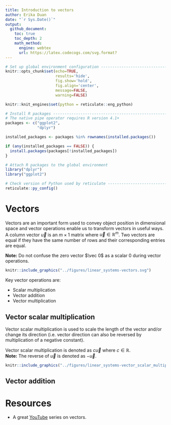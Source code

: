 ```yaml
---
title: Introduction to vectors     
author: Erika Duan
date: "`r Sys.Date()`"
output:
  github_document:
    toc: true
    toc_depth: 2
    math_method:
      engine: webtex
      url: https://latex.codecogs.com/svg.format?
---
```


```r
# Set up global environment configuration --------------------------------------
knitr::opts_chunk$set(echo=TRUE,
                      results='hide',
                      fig.show='hold',
                      fig.align='center',
                      message=FALSE,
                      warning=FALSE)

knitr::knit_engines$set(python = reticulate::eng_python)
```

```r
# Install R packages -----------------------------------------------------------
# The native pipe operator requires R version 4.1+ 
packages <- c("ggplot2",
              "dplyr")

installed_packages <- packages %in% rownames(installed.packages())

if (any(installed_packages == FALSE)) {
  install.packages(packages[!installed_packages])
}

# Attach R packages to the global environment
library("dplyr")
library("ggplot2")

# Check version of Python used by reticulate -----------------------------------
reticulate::py_config()
```


# Vectors   

Vectors are an important form used to convey object position in dimensional space and vector operations enable us to transform vectors in useful ways.    
A column vector $\vec u$ is an $m\times1$ matrix where $\vec u\in \mathbb{R}^m$. Two vectors are equal if they have the same number of rows and their corresponding entries are equal.  

**Note:** Do not confuse the zero vector $\vec 0$ as a scalar 0 during vector operations.  

```r
knitr::include_graphics("../figures/linear_systems-vectors.svg")
```

Key vector operations are:  

+ Scalar multiplication  
+ Vector addition  
+ Vector multiplication  

## Vector scalar multiplication  

Vector scalar multiplication is used to scale the length of the vector and/or change its direction (i.e. vector direction can also be reversed by multiplication of a negative constant).   

Vector scalar multiplication is denoted as $c\vec u$ where $c\in\mathbb{R}$.  
**Note:** The reverse of $\vec u$ is denoted as $-\vec {u}$.  

```r
knitr::include_graphics("../figures/linear_systems-vector_scalar_multiplication.svg")  
```


## Vector addition   



# Resources  

+ A great [YouTube](https://www.youtube.com/watch?v=fNk_zzaMoSs) series on vectors.    
  